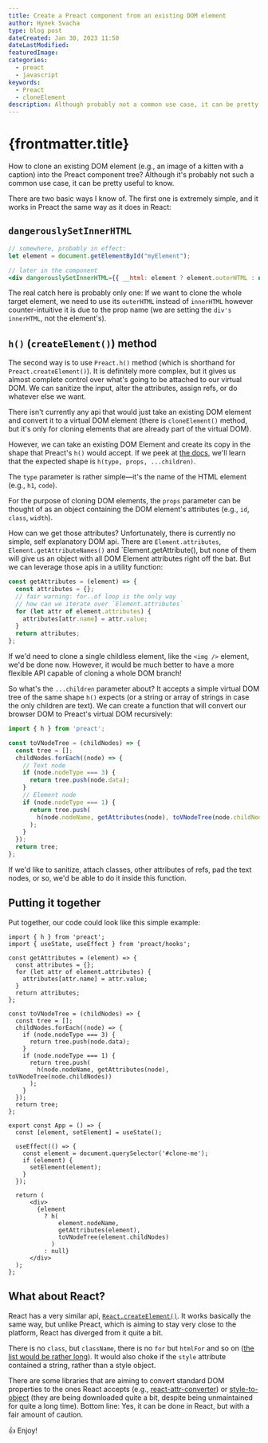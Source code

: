 ```yaml
---
title: Create a Preact component from an existing DOM element
author: Hynek Svacha
type: blog post
dateCreated: Jan 30, 2023 11:50
dateLastModified:
featuredImage:
categories:
  - preact
  - javascript
keywords:
  - Preact
  - cloneElement
description: Although probably not a common use case, it can be pretty useful to know how to create a Preact component from an existing DOM element. Preact's "h()" or "createElement()" method gives you complete control over what's going to be attached to your virtual DOM component.
---
```


# {frontmatter.title}

How to clone an existing DOM element (e.g., an image of a kitten with a caption) into the Preact component tree? Although it's probably not such a common use case, it can be pretty useful to know. 

There are two basic ways I know of. The first one is extremely simple, and it works in Preact the same way as it does in React:

## `dangerouslySetInnerHTML`

```jsx
// somewhere, probably in effect:
let element = document.getElementById("myElement");

// later in the component
<div dangerouslySetInnerHTML={{ __html: element ? element.outerHTML : null }}></div>
```

The real catch here is probably only one: If we want to clone the whole target element, we need to use its `outerHTML` instead of `innerHTML` however counter-intuitive it is due to the prop name (we are setting the `div's` `innerHTML`, not the element's).

## `h()` (`createElement()`) method

The second way is to use `Preact.h()` method (which is shorthand for `Preact.createElement()`). It is definitely more complex, but it gives us almost complete control over what's going to be attached to our virtual DOM. We can sanitize the input, alter the attributes, assign refs, or do whatever else we want.

There isn't currently any api that would just take an existing DOM element and convert it to a virtual DOM element (there is `cloneElement()` method, but it's only for cloning elements that are already part of the virtual DOM).

However, we can take an existing DOM Element and create its copy in the shape that Preact's `h()` would accept. If we peek at [the docs](https://preactjs.com/guide/v10/api-reference#h--createelement), we'll learn that the expected shape is `h(type, props, ...children)`.

The `type` parameter is rather simple—it's the name of the HTML element (e.g., `h1`, `code`).

For the purpose of cloning DOM elements, the `props` parameter can be thought of as an object containing the DOM element's attributes (e.g., `id`, `class`, `width`).

How can we get those attributes? Unfortunately, there is currently no simple, self explanatory DOM api. There are `Element.attributes`, `Element.getAttributeNames()` and `Element.getAttribute(), but none of them will give us an object with all DOM Element attributes right off the bat. But we can leverage those apis in a utility function:

```js
const getAttributes = (element) => {
  const attributes = {};
  // fair warning: for..of loop is the only way 
  // how can we iterate over `Element.attributes`
  for (let attr of element.attributes) {
    attributes[attr.name] = attr.value;
  }
  return attributes;
};
```

If we'd need to clone a single childless element, like the `<img />` element, we'd be done now. However, it would be much better to have a more flexible API capable of cloning a whole DOM branch!

So what's the `...children` parameter about? It accepts a simple virtual DOM tree of the same shape `h()` expects (or a string or array of strings in case the only children are text). We can create a function that will convert our browser DOM to Preact's virtual DOM recursively:

```js
import { h } from 'preact';

const toVNodeTree = (childNodes) => {
  const tree = [];
  childNodes.forEach((node) => {
    // Text node
    if (node.nodeType === 3) {
      return tree.push(node.data);
    }
    // Element node
    if (node.nodeType === 1) {
      return tree.push(
        h(node.nodeName, getAttributes(node), toVNodeTree(node.childNodes))
      );
    }
  });
  return tree;
};
```

If we'd like to sanitize, attach classes, other attributes of refs, pad the text nodes, or so, we'd be able to do it inside this function.

## Putting it together

Put together, our code could look like this simple example:

```tsx
import { h } from 'preact';
import { useState, useEffect } from 'preact/hooks';

const getAttributes = (element) => {
  const attributes = {};
  for (let attr of element.attributes) {
    attributes[attr.name] = attr.value;
  }
  return attributes;
};

const toVNodeTree = (childNodes) => {
  const tree = [];
  childNodes.forEach((node) => {
    if (node.nodeType === 3) {
      return tree.push(node.data);
    }
    if (node.nodeType === 1) {
      return tree.push(
        h(node.nodeName, getAttributes(node), toVNodeTree(node.childNodes))
      );
    }
  });
  return tree;
};

export const App = () => {
  const [element, setElement] = useState();

  useEffect(() => {
    const element = document.querySelector('#clone-me');
    if (element) {
      setElement(element);
    }
  });

  return (
      <div>
        {element
          ? h(
              element.nodeName,
              getAttributes(element),
              toVNodeTree(element.childNodes)
            )
          : null}
      </div>
  );
};
```

## What about React?

React has a very similar api, [`React.createElement()`](https://beta.reactjs.org/reference/react/createElement#createelement). It works basically the same way, but unlike Preact, which is aiming to stay very close to the platform, React has diverged from it quite a bit.

There is no `class`, but `className`, there is no `for` but `htmlFor` and so on ([the list would be rather long](https://www.geeksforgeeks.org/attributes-that-work-differently-between-react-and-html/)). It would also choke if the `style` attribute contained a string, rather than a style object.

There are some libraries that are aiming to convert standard DOM properties to the ones React accepts (e.g., [react-attr-converter](https://www.npmjs.com/package/react-attr-converter)) or [style-to-object](https://www.npmjs.com/package/style-to-object) (they are being downloaded quite a bit, despite being unmaintained for quite a long time). Bottom line: Yes, it can be done in React, but with a fair amount of caution.

👍 Enjoy!
